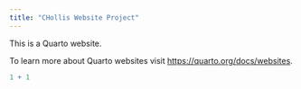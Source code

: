 ```yaml
---
title: "CHollis Website Project"
---
```


This is a Quarto website.

To learn more about Quarto websites visit <https://quarto.org/docs/websites>.

```r
1 + 1
```
